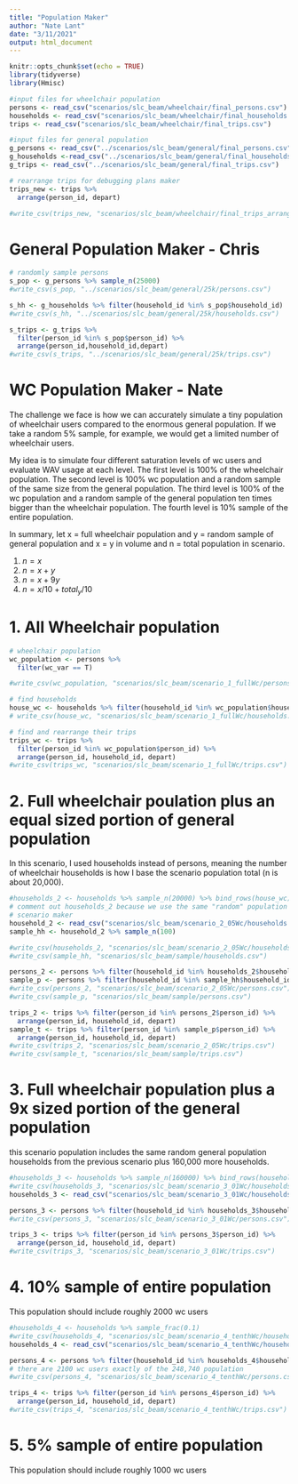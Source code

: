 ```yaml
---
title: "Population Maker"
author: "Nate Lant"
date: "3/11/2021"
output: html_document
---
```


```r
knitr::opts_chunk$set(echo = TRUE)
library(tidyverse)
library(Hmisc)
```

```r
#input files for wheelchair population
persons <- read_csv("scenarios/slc_beam/wheelchair/final_persons.csv")
households <- read_csv("scenarios/slc_beam/wheelchair/final_households.csv")
trips <- read_csv("scenarios/slc_beam/wheelchair/final_trips.csv")

#input files for general population
g_persons <- read_csv("../scenarios/slc_beam/general/final_persons.csv")
g_households <-read_csv("../scenarios/slc_beam/general/final_households.csv")
g_trips <- read_csv("../scenarios/slc_beam/general/final_trips.csv")

# rearrange trips for debugging plans maker
trips_new <- trips %>% 
  arrange(person_id, depart)

#write_csv(trips_new, "scenarios/slc_beam/wheelchair/final_trips_arranged.csv")
```

# General Population Maker - Chris

```r
# randomly sample persons
s_pop <- g_persons %>% sample_n(25000)
#write_csv(s_pop, "../scenarios/slc_beam/general/25k/persons.csv")

s_hh <- g_households %>% filter(household_id %in% s_pop$household_id)
#write_csv(s_hh, "../scenarios/slc_beam/general/25k/households.csv")

s_trips <- g_trips %>% 
  filter(person_id %in% s_pop$person_id) %>% 
  arrange(person_id,household_id,depart)
#write_csv(s_trips, "../scenarios/slc_beam/general/25k/trips.csv")
```


# WC Population Maker - Nate


The challenge we face is how we can accurately simulate a tiny population of 
wheelchair users compared to the enormous general population. If we take a random 5%
sample, for example, we would get a limited number of wheelchair users.

My idea is to simulate four different saturation levels of wc users and evaluate WAV usage
at each level. The first level is 100% of the wheelchair population. The second level is 100% 
wc population and a random sample of the same size from the general population. The third
level is 100% of the wc population and a random sample of the general population ten times bigger
than the wheelchair population. The fourth level is 10% sample of the entire population.

In summary, let x = full wheelchair population and y = random sample of general population and
x = y in volume and n = total population in scenario.

1. $n = x$
2. $n = x + y$
3. $n = x + 9y$
4. $n = x/10 + total_y/10$

# 1. All Wheelchair population

```r
# wheelchair population
wc_population <- persons %>% 
  filter(wc_var == T)

#write_csv(wc_population, "scenarios/slc_beam/scenario_1_fullWc/persons.csv")

# find households
house_wc <- households %>% filter(household_id %in% wc_population$household_id) 
# write_csv(house_wc, "scenarios/slc_beam/scenario_1_fullWc/households.csv")

# find and rearrange their trips
trips_wc <- trips %>% 
  filter(person_id %in% wc_population$person_id) %>%
  arrange(person_id, household_id, depart)
#write_csv(trips_wc, "scenarios/slc_beam/scenario_1_fullWc/trips.csv")
```

# 2. Full wheelchair poulation plus an equal sized portion of general population

In this scenario, I used households instead of persons, meaning the number of wheelchair
households is how I base the scenario population total (n is about 20,000).

```r
#households_2 <- households %>% sample_n(20000) %>% bind_rows(house_wc) %>% distinct()
# comment out households_2 because we use the same "random" population in the rest of the 
# scenario maker
household_2 <- read_csv("scenarios/slc_beam/scenario_2_05Wc/households.csv")
sample_hh <- household_2 %>% sample_n(100)

#write_csv(households_2, "scenarios/slc_beam/scenario_2_05Wc/households.csv")
#write_csv(sample_hh, "scenarios/slc_beam/sample/households.csv")

persons_2 <- persons %>% filter(household_id %in% households_2$household_id)
sample_p <- persons %>% filter(household_id %in% sample_hh$household_id)
#write_csv(persons_2, "scenarios/slc_beam/scenario_2_05Wc/persons.csv")
#write_csv(sample_p, "scenarios/slc_beam/sample/persons.csv")

trips_2 <- trips %>% filter(person_id %in% persons_2$person_id) %>%
  arrange(person_id, household_id, depart)
sample_t <- trips %>% filter(person_id %in% sample_p$person_id) %>%
  arrange(person_id, household_id, depart)
#write_csv(trips_2, "scenarios/slc_beam/scenario_2_05Wc/trips.csv")
#write_csv(sample_t, "scenarios/slc_beam/sample/trips.csv")
```

# 3. Full wheelchair population plus a 9x sized portion of the general population

this scenario population includes the same random general population households from
the previous scenario plus 160,000 more households.

```r

#households_3 <- households %>% sample_n(160000) %>% bind_rows(household_2) %>% distinct()
#write_csv(households_3, "scenarios/slc_beam/scenario_3_01Wc/households.csv")
households_3 <- read_csv("scenarios/slc_beam/scenario_3_01Wc/households.csv")

persons_3 <- persons %>% filter(household_id %in% households_3$household_id)
#write_csv(persons_3, "scenarios/slc_beam/scenario_3_01Wc/persons.csv")

trips_3 <- trips %>% filter(person_id %in% persons_3$person_id) %>%
  arrange(person_id, household_id, depart)
#write_csv(trips_3, "scenarios/slc_beam/scenario_3_01Wc/trips.csv")
```

# 4. 10% sample of entire population

This population should include roughly 2000 wc users

```r
#households_4 <- households %>% sample_frac(0.1)
#write_csv(households_4, "scenarios/slc_beam/scenario_4_tenthWc/households.csv")
households_4 <- read_csv("scenarios/slc_beam/scenario_4_tenthWc/households.csv")

persons_4 <- persons %>% filter(household_id %in% households_4$household_id)
# there are 2100 wc users exactly of the 248,740 population
#write_csv(persons_4, "scenarios/slc_beam/scenario_4_tenthWc/persons.csv")

trips_4 <- trips %>% filter(person_id %in% persons_4$person_id) %>%
  arrange(person_id, household_id, depart)
#write_csv(trips_4, "scenarios/slc_beam/scenario_4_tenthWc/trips.csv")
```


# 5. 5% sample of entire population

This population should include roughly 1000 wc users
